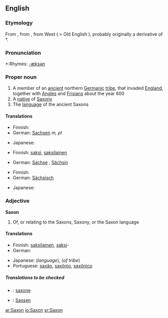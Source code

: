 {{wikipedia}}
==English==

===Etymology===
From {{etyl|fr}} {{term|Saxon|lang=fr}}, from {{etyl|la}} {{term|Saxonem}}, from West {{proto|Germanic|Saxon-}} ( > Old English {{term|Seaxan}}), probably originally a derivative of *{{term||sahsom|knife}}.

===Pronunciation===
*:Rhymes: [[Rhymes:English:-æksən|-æksən]]

===Proper noun===
{{en-proper-noun}}

# A member of an [[ancient]] northern [[Germanic]] [[tribe]], that invaded [[England]], together with [[Angle]]s and [[Frisian]]s about the year 600
# A [[native]] of [[Saxony]]
# The [[language]] of the ancient Saxons

====Translations====
{{trans-top|member of Saxon tribe}}
* Finnish: {{t-|fi|saksi}}
* German: [[Sachsen]] ''m, pl'' 
{{trans-mid}}
* Japanese: {{t|ja|サクソン人|tr=sakuson jin|sc=Jpan}}
{{trans-bottom}}

{{trans-top|native of Saxony}}
* Finnish: [[saksi]], [[saksilainen]]
{{trans-mid}}
* German: [[Sachse]] {{m}}, [[Sächsin]] {{f}}
{{trans-bottom}}

{{trans-top|language of the Saxons}}
* Finnish: {{t-|fi|saksi}}
* German: [[Sächsisch]] {{n}}
{{trans-mid}}
* Japanese: {{t|ja|サクソン語|tr=sakuson go|sc=Jpan}}
{{trans-bottom}}

===Adjective===
'''Saxon'''

# Of, or relating to the Saxons, Saxony, or the Saxon language

====Translations====
{{trans-top|of Saxons, Saxony or Saxon language}}
* Finnish: [[saksilainen]], [[saksi]]-
* German: {{t+|de|sächsisch}}
{{trans-mid}}
* Japanese: {{t|ja|サクソン語の|tr=sakuson go no|sc=Jpan}} (''language''), {{t|ja|サクソン族の|tr=sakuson zoku no|sc=Jpan}} (''of tribe'')
* Portuguese: [[saxão]], [[saxônio]], [[saxônico]]
{{trans-bottom}}

=====Translations to be checked=====
*{{ttbc|Interlingua}}: [[saxone]]
*{{ttbc|Low Saxon}}: [[Sassen]]

[[ar:Saxon]]
[[io:Saxon]]
[[sr:Saxon]]